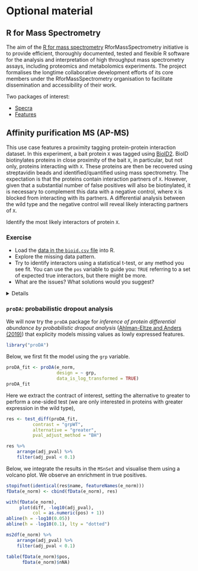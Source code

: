 # Optional material

## R for Mass Spectrometry {#sec:r4ms}

The aim of the [R for mass
spectrometry](https://www.rformassspectrometry.org/)
RforMassSpectrometry initiative is to provide efficient, thoroughly
documented, tested and flexible R software for the analysis and
interpretation of high throughput mass spectrometry assays, including
proteomics and metabolomics experiments. The project formalises the
longtime collaborative development efforts of its core members under
the RforMassSpectrometry organisation to facilitate dissemination and
accessibility of their work.

Two packages of interest:

- [Specra](https://rformassspectrometry.github.io/Spectra/)
- [Features](https://rformassspectrometry.github.io/Features/)


## Affinity purification MS (AP-MS) {#sec:apms}

This use case features a proximity tagging protein-protein interaction
dataset. In this experiment, a bait protein `X` was tagged using
[BioID2](https://www.ncbi.nlm.nih.gov/pubmed/26912792). BioID
biotinylates proteins in close proximity of the bait `X`, in
particular, but not only, proteins interacting with `X`. These
proteins are then be recovered using streptavidin beads and
identified/quantified using mass spectrometry. The expectation is
that the proteins contain interaction partners of `X`. However, given
that a substantial number of false positives will also be
biotinylated, it is necessary to complement this data with a negative
control, where `X` is blocked from interacting with its partners. A
differential analysis between the wild type and the negative control
will reveal likely interacting partners of `X`.

Identify the most likely interactors of protein `X`.

### Exercise {-}

- Load the [data in the `bioid.csv`
  file](https://raw.githubusercontent.com/lgatto/2020-02-17-RProt-Berlin/master/data/bioid.csv)
  into R.
- Explore the missing data pattern.
- Try to identify interactors using a statistical t-test, or any
  method you see fit. You can use the `pos` variable to guide you:
  `TRUE` referring to a set of expected true interactors, but there
  might be more. 
- What are the issues? What solutions would you suggest?

<details>
```r
library("MSnbase")
e <- readMSnSet2("./data/bioid.csv", ecol = 1:6, fnames = "ids")
e$grp <- sub("[1-3]", "", sampleNames(e))
sel1 <- fData(e)$Reverse == ""
sel2 <- fData(e)$Potential.contaminant == ""
e <- e[sel1 & sel2, ]
fData(e) <- fData(e)[, c("pos", "ids")] 
```

```r
limma::plotDensities(log2(exprs(e) + 1))
exprs(e)[exprs(e) == 0] <- NA
(e$nNA <- colSums(is.na(e)))
fData(e)$nNA <- rowSums(is.na(e))
table(fData(e)$nNA)
table(is.na(e))
sum(is.na(e))/prod(dim(e))
naplot(e, col = c("black", "white"))
```

```r
e_norm <- e %>%
    log(base = 2) %>%
    normalise(method = "center.median")
limma::plotMDS(exprs(e_norm))
limma::plotDensities(exprs(e_norm))
```
</details>

### `proDA`: probabilistic dropout analysis

We will now try the `proDA` package for *inference of protein
differential abundance by probabilistic dropout analysis*
([Ahlman-Eltze and Anders
(2019)](https://www.biorxiv.org/content/10.1101/661496v1)) that
explicity models missing values as lowly expressed features.

```r
library("proDA")
```

Below, we first fit the model using the `grp` variable.

```r
proDA_fit <- proDA(e_norm,
                   design = ~ grp,
                   data_is_log_transformed = TRUE)
proDA_fit
```

Here we extract the contract of interest, setting the alternative to
greater to perform a one-sided test (we are only interested in
proteins with greater expression in the wild type),

```r
res <- test_diff(proDA_fit,
          contrast = "grpWT",
          alternative = "greater",
          pval_adjust_method = "BH")

res %>%
    arrange(adj_pval) %>%
    filter(adj_pval < 0.1)
```

Below, we integrate the results in the `MSnSet` and visualise them
using a volcano plot. We observe an enrichment in true positives.


```r
stopifnot(identical(res$name, featureNames(e_norm)))
fData(e_norm) <- cbind(fData(e_norm), res)

with(fData(e_norm),
     plot(diff, -log10(adj_pval),
          col = as.numeric(pos) + 1))
abline(h = -log10(0.05))
abline(h = -log10(0.1), lty = "dotted")
```

```r
ms2df(e_norm) %>%
    arrange(adj_pval) %>%
    filter(adj_pval < 0.1)

table(fData(e_norm)$pos,
      fData(e_norm)$nNA)
```
